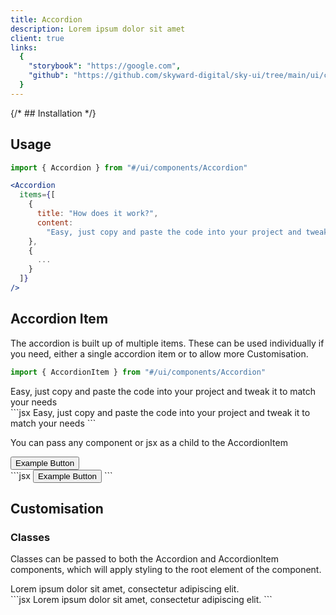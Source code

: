 ```yaml
---
title: Accordion
description: Lorem ipsum dolor sit amet
client: true
links:
  {
    "storybook": "https://google.com",
    "github": "https://github.com/skyward-digital/sky-ui/tree/main/ui/components/Accordion",
  }
---
```



<CodePreview client:load>
  <Accordion
    items={[
      {
        title: "How does it work?",
        content:
          "Easy, just copy and paste the code into your project and tweak it to match your needs",
      },
      {
        title: "Lorem ipsum",
        content:
          "Lorem ipsum dolor sit amet, consectetur adipiscing elit. Donec euismod, nisl eget lacinia lacinia, nunc nunc aliquam nunc, vitae aliquam nunc nunc eget nisl. Donec euismod, nisl eget lacinia lacinia, nunc nunc aliquam nunc, vitae aliquam nunc nunc eget nisl.",
      },
      {
        title: "Lorem ipsum",
        content:
          "Lorem ipsum dolor sit amet, consectetur adipiscing elit. Donec euismod, nisl eget lacinia lacinia, nunc nunc aliquam nunc, vitae aliquam nunc nunc eget nisl. Donec euismod, nisl eget lacinia lacinia, nunc nunc aliquam nunc, vitae aliquam nunc nunc eget nisl.",
      },
    ]}
    client:load
  />
</CodePreview>

{/* ## Installation */}

## Usage

```jsx
import { Accordion } from "#/ui/components/Accordion"
```

```jsx
<Accordion
  items={[
    {
      title: "How does it work?",
      content:
        "Easy, just copy and paste the code into your project and tweak it to match your needs",
    },
    {
      ...
    }
  ]}
/>
```

## Accordion Item

The accordion is built up of multiple items. These can be used individually if you need, either a single accordion item or to allow more Customisation.

```jsx
import { AccordionItem } from "#/ui/components/Accordion"
```

<CodePreview client:load>
  <AccordionItem title="How does it work?" className="w-96" client:load>
    Easy, just copy and paste the code into your project and tweak it to match
    your needs
  </AccordionItem>
  <div slot="code">
    ```jsx
    <AccordionItem title="How does it work?" className="w-96" client:load>
      Easy, just copy and paste the code into your project and tweak it to match
      your needs
    </AccordionItem>
    ```
  </div>
</CodePreview>

You can pass any component or jsx as a child to the AccordionItem

<CodePreview client:load>
  <AccordionItem title="How does it work?" className="w-96" client:load>
    <Button size="sm">Example Button</Button>
  </AccordionItem>
  <div slot="code">
    ```jsx
    <AccordionItem title="How does it work?" className="w-96" client:load>
      <Button size="sm">Example Button</Button>
    </AccordionItem>
    ```
  </div>
</CodePreview>

## Customisation

### Classes

Classes can be passed to both the Accordion and AccordionItem components, which will apply styling to the root element of the component.

<CodePreview client:load>
  <AccordionItem
    title="How does it work?"
    className="bg-gray-100 rounded-t-lg px-8 w-full"
    client:load
  >
    Lorem ipsum dolor sit amet, consectetur adipiscing elit.
  </AccordionItem>
  <div slot="code">
    ```jsx
    <AccordionItem
      title="How does it work?"
      className="bg-gray-100 rounded-t-lg px-8 w-full"
      client:load
    >
      Lorem ipsum dolor sit amet, consectetur adipiscing elit.
    </AccordionItem>
    ```
  </div>
</CodePreview>
